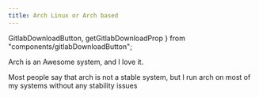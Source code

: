 ```yaml
---
title: Arch Linux or Arch based
---
```


  GitlabDownloadButton,
  getGitlabDownloadProp
} from "components/gitlabDownloadButton";

<InstallationHeader />

Arch is an Awesome system, and I love it.

Most people say that arch is not a stable system, but I run arch on most of my
systems without any stability issues
